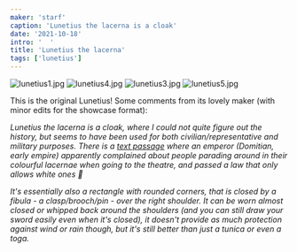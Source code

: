 ```yaml
---
maker: 'starf'
caption: 'Lunetius the lacerna is a cloak'
date: '2021-10-18'
intro: '  '
title: 'Lunetius the lacerna'
tags: ['lunetius']
---
```


<!-- truncate -->

![lunetius1.jpg](https://posts.freesewing.org/uploads/lunetius1_e400f90619.jpg)
![lunetius4.jpg](https://posts.freesewing.org/uploads/lunetius4_61c27c6274.jpg)
![lunetius3.jpg](https://posts.freesewing.org/uploads/lunetius3_fa0527b39c.jpg)
![lunetius5.jpg](https://posts.freesewing.org/uploads/lunetius5_0cbbd2b190.jpg)

This is the original Lunetius! Some comments from its lovely maker (with minor edits for the showcase format):

_Lunetius the lacerna is a cloak, where I could not quite figure out the history, but seems to have been used for both civilian/representative and military purposes. There is a [text passage](http://www.perseus.tufts.edu/hopper/text?doc=Perseus:text:1999.04.0063:entry=lacerna-cn) where an emperor (Domitian, early empire) apparently complained about people parading around in their colourful lacernae when going to the theatre, and passed a law that only allows white ones 🤷_

_It's essentially also a rectangle with rounded corners, that is closed by a fibula - a clasp/brooch/pin - over the right shoulder. It can be worn almost closed or whipped back around the shoulders (and you can still draw your sword easily even when it's closed), it doesn't provide as much protection against wind or rain though, but it's still better than just a tunica or even a toga._
